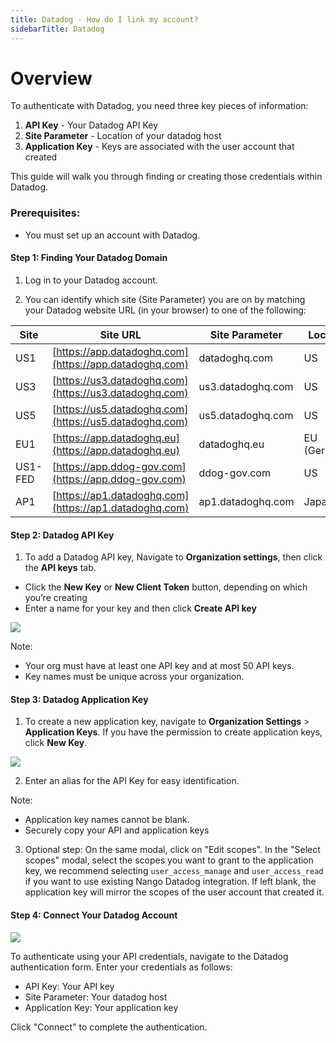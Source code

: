 ```yaml
---
title: Datadog - How do I link my account?
sidebarTitle: Datadog
---
```



# Overview

To authenticate with Datadog, you need three key pieces of information:
1. **API Key** - Your Datadog API Key
2. **Site Parameter** - Location of your datadog host
3. **Application Key** - Keys are associated with the user account that created


This guide will walk you through finding or creating those credentials within Datadog.


### Prerequisites:

- You must set up an account with Datadog.


#### Step 1: Finding Your Datadog Domain
1. Log in to your Datadog account. 


2. You can identify which site (Site Parameter) you are on by matching your Datadog website URL (in your browser) to one of the following:

| Site     | Site URL                     | Site Parameter       | Location      |
|----------|-------------------------------|----------------------|---------------|
| US1      | [https://app.datadoghq.com](https://app.datadoghq.com)         | datadoghq.com       | US            |
| US3      | [https://us3.datadoghq.com](https://us3.datadoghq.com)         | us3.datadoghq.com   | US            |
| US5      | [https://us5.datadoghq.com](https://us5.datadoghq.com)         | us5.datadoghq.com   | US            |
| EU1      | [https://app.datadoghq.eu](https://app.datadoghq.eu)           | datadoghq.eu        | EU (Germany)  |
| US1-FED  | [https://app.ddog-gov.com](https://app.ddog-gov.com)           | ddog-gov.com        | US            |
| AP1      | [https://ap1.datadoghq.com](https://ap1.datadoghq.com)         | ap1.datadoghq.com   | Japan         |


#### Step 2: Datadog API Key
1. To add a Datadog API key, Navigate to **Organization settings**, then click the **API keys** tab.
- Click the **New Key** or **New Client Token** button, depending on which you’re creating
- Enter a name for your key and then click **Create API key**

<img src="/integrations/all/datadog/datadog-1.png" />

Note:
- Your org must have at least one API key and at most 50 API keys.
- Key names must be unique across your organization.


#### Step 3: Datadog Application Key
1. To create a new application key, navigate to **Organization Settings** > **Application Keys**. If you have the permission to create application keys, click **New Key**.

<img src="/integrations/all/datadog/datadog-2.avif" />


2. Enter an alias for the API Key for easy identification.

Note:
- Application key names cannot be blank.
- Securely copy your API and application keys

3. Optional step: On the same modal, click on "Edit scopes". In the "Select scopes" modal, select the scopes you want to grant to the application key,
 we recommend selecting `user_access_manage` and `user_access_read` if you want to use existing Nango Datadog integration. If left blank, the application key
 will mirror the scopes of the user account that created it.

#### Step 4: Connect Your Datadog Account

<img src="/integrations/all/datadog/nango_connect_ui.png" />

To authenticate using your API credentials, navigate to the Datadog authentication form.
Enter your credentials as follows:
- API Key: Your API key
- Site Parameter: Your datadog host
- Application Key: Your application key

Click "Connect" to complete the authentication.
